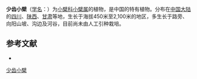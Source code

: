 {{Speciesbox
| name = 少齿小檗
| status = 
| status_system = 
| image =
| genus = Berberis
| species = potaninii
| authority = Maxim.
}}

'''少齿小檗'''（[[学名|学名]]：{{lang|la|''Berberis potaninii''}}）为[[小檗科|小檗科]][[小檗属|小檗属]]的植物，是中国的特有植物。分布在[[中国大陆|中国大陆]]的[[四川|四川]]、[[陕西|陕西]]、[[甘肃|甘肃]]等地，生长于海拔450米至2,100米的地区，多生长于路旁、向阳山坡、沟边及河谷，目前尚未由人工引种栽培。

== 参考文献 ==
<div class="references-small">
* {{cite web| url =http://www.bioinfo.cn/db05/KmzwSpecies.php?action=view&id=1982| title =少齿小檗| work =《中国高等植物数据库全库》| publisher =中国科学院微生物研究所| author =昆明植物研究所| accessdate =2009-02-22| deadurl =yes| archiveurl =https://web.archive.org/web/20160305094915/http://www.bioinfo.cn/db05/KmzwSpecies.php?action=view&id=1982| archivedate =2016-03-05}}
</div>
{{Taxonbar|from=Q11037285}}

[[Category:小檗属|少齿小檗]]


{{植物小作品}}